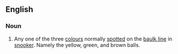==English==

===Noun===
{{en-noun}}

# {{lb|en|snooker}} Any one of the three [[colours]] normally [[respot|spotted]] on the [[baulk line]] in [[snooker]]. Namely the yellow, green, and brown balls.